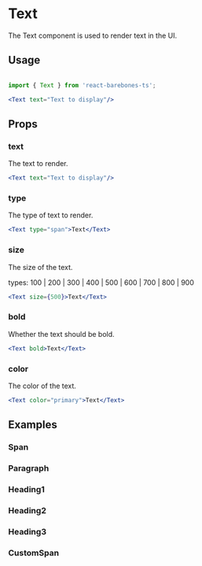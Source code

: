 

<Meta of={TextStories} />

# Text

The Text component is used to render text in the UI.

## Usage

```jsx

import { Text } from 'react-barebones-ts';

<Text text="Text to display"/>

```

## Props


### text

The text to render.

```jsx
<Text text="Text to display"/>

```

### type

The type of text to render.

```jsx
<Text type="span">Text</Text>

```

### size

The size of the text.

types: 100 | 200 | 300 | 400 | 500 | 600 | 700 | 800 | 900

```jsx
<Text size={500}>Text</Text>

```

### bold

Whether the text should be bold.

```jsx
<Text bold>Text</Text>

```

### color

The color of the text.

```jsx
<Text color="primary">Text</Text>

```

## Examples

### Span

<Canvas of={TextStories.Span} />

### Paragraph

<Canvas of={TextStories.Paragraph} />

### Heading1

<Canvas of={TextStories.Heading1} />

### Heading2

<Canvas of={TextStories.Heading2} />

### Heading3

<Canvas of={TextStories.Heading3} />

### CustomSpan

<Canvas of={TextStories.CustomSpan} />
